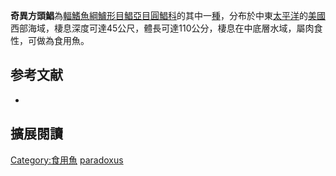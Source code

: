 {{Speciesbox
| status = NE
| status_system = IUCN3.1
| image = 
| genus = Cubiceps
| species = paradoxus
| authority = [[Butler|Butler]], 1979
| synonyms = 
}}

'''奇異方頭鯧'''為[[輻鰭魚綱|輻鰭魚綱]][[鱸形目|鱸形目]][[鯧亞目|鯧亞目]][[圓鯧科|圓鯧科]]的其中一[[種|種]]，分布於中東[[太平洋|太平洋]]的[[美國|美國]]西部海域，棲息深度可達45公尺，體長可達110公分，棲息在中底層水域，屬肉食性，可做為食用魚。

== 参考文献 ==
{{reflist}}
*{{FishBase_species|genus=Cubiceps|species=paradoxus|year=2012|month=7}}

== 擴展閱讀 == 
{{refbegin}}
{{wikispecies-inline|Cubiceps paradoxus|奇異方頭鯧}}
{{refend}}
{{Taxonbar|from=Q1846497}}

[[Category:食用魚|Category:食用魚]]
[[Category:方頭鯧屬|paradoxus]]


{{鱸形目小作品}}